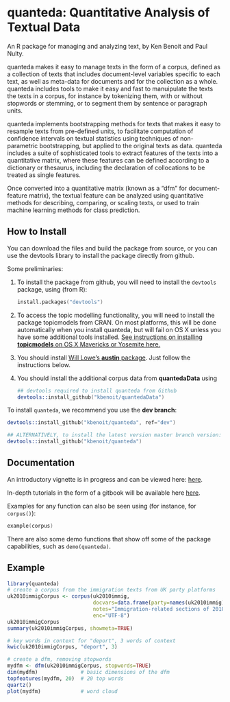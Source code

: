 quanteda: Quantitative Analysis of Textual Data
===============================================

An R package for managing and analyzing text, by Ken Benoit and Paul Nulty.

quanteda makes it easy to manage texts in the form of a
corpus, defined as a collection of texts that includes document-level
variables specific to each text, as well as meta-data for documents
and for the collection as a whole. quanteda includes tools to make it
easy and fast to manuipulate the texts the texts in a corpus, for
instance by tokenizing them, with or without stopwords or stemming, or
to segment them by sentence or paragraph units. 

quanteda implements
bootstrapping methods for texts that makes it easy to resample texts
from pre-defined units, to facilitate computation of confidence
intervals on textual statistics using techniques of non-parametric
bootstrapping, but applied to the original texts as data. quanteda
includes a suite of sophisticated tools to extract features of the
texts into a quantitative matrix, where these features can be defined
according to a dictionary or thesaurus, including the declaration of
collocations to be treated as single features. 

Once converted into a
quantitative matrix (known as a "dfm" for document-feature matrix),
the textual feature can be analyzed using quantitative methods for
describing, comparing, or scaling texts, or used to train machine
learning methods for class prediction.


How to Install
--------------

You can download the files and build the package from source, or you can use the devtools library to install the package directly from github.

Some preliminaries:

1.  To install the package from github, you will need to install the `devtools` package, using (from R):

    ```S
    install.packages("devtools")
    ```

2.  To access the topic modelling functionality, you will need to install the package topicmodels from CRAN.  On most platforms, this will be done automatically when you install quanteda, but will fail on OS X unless you 
have some additional tools installed.  [See instructions on installing **topicmodels** on OS X Mavericks or Yosemite here.](http://www.kenbenoit.net/how-to-install-the-r-package-topicmodels-on-os-x/)

3.  You should install [Will Lowe's **austin** package](http://conjugateprior.org/software/austin/).  Just follow the instructions below.

4.  You should install the additional corpus data from **quantedaData** using

    ```S
    ## devtools required to install quanteda from Github
    devtools::install_github("kbenoit/quantedaData")
    ```

To install `quanteda`, we recommend you use the **dev branch**:

```S
devtools::install_github("kbenoit/quanteda", ref="dev")

## ALTERNATIVELY, to install the latest version master branch version:
devtools::install_github("kbenoit/quanteda")
```

Documentation
-------------

An introductory vignette is in progress and can be viewed here: [here](http://pnulty.github.io).

In-depth tutorials in the form of a gitbook will be available here [here](http://kbenoit.github.io/quanteda).

Examples for any function can also be seen using (for instance, for `corpus()`):
```S
example(corpus)
```

There are also some demo functions that show off some of the package capabilities, such 
as `demo(quanteda)`.


Example
-------

```r
library(quanteda)
# create a corpus from the immigration texts from UK party platforms
uk2010immigCorpus <- corpus(uk2010immig,
                            docvars=data.frame(party=names(uk2010immig)),
                            notes="Immigration-related sections of 2010 UK party manifestos",
                            enc="UTF-8")
uk2010immigCorpus
summary(uk2010immigCorpus, showmeta=TRUE)

# key words in context for "deport", 3 words of context
kwic(uk2010immigCorpus, "deport", 3)

# create a dfm, removing stopwords
mydfm <- dfm(uk2010immigCorpus, stopwords=TRUE)
dim(mydfm)              # basic dimensions of the dfm
topfeatures(mydfm, 20)  # 20 top words
quartz()
plot(mydfm)             # word cloud     
```

